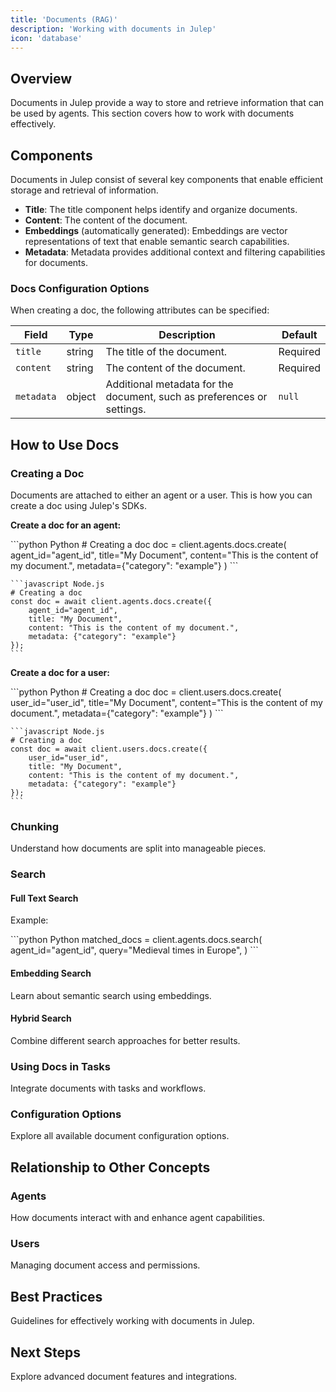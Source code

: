 ```yaml
---
title: 'Documents (RAG)'
description: 'Working with documents in Julep'
icon: 'database'
---
```


## Overview

Documents in Julep provide a way to store and retrieve information that can be used by agents. This section covers how to work with documents effectively.

## Components

Documents in Julep consist of several key components that enable efficient storage and retrieval of information.

- **Title**: The title component helps identify and organize documents.
- **Content**: The content of the document.
- **Embeddings** (automatically generated): Embeddings are vector representations of text that enable semantic search capabilities.
- **Metadata**: Metadata provides additional context and filtering capabilities for documents.

### Docs Configuration Options

When creating a doc, the following attributes can be specified:

| **Field**  | **Type** | **Description**                                                           | **Default** |
|------------|----------|---------------------------------------------------------------------------|-------------|
| `title`    | string   | The title of the document.                                                | Required    |
| `content` | string    | The content of the document.                                              | Required    |
| `metadata` | object   | Additional metadata for the document, such as preferences or settings.    | `null`      |

## How to Use Docs

### Creating a Doc

Documents are attached to either an agent or a user. This is how you can create a doc using Julep's SDKs.

**Create a doc for an agent:**

<CodeGroup>
    ```python Python
    # Creating a doc
    doc = client.agents.docs.create(
        agent_id="agent_id",
        title="My Document",
        content="This is the content of my document.",
        metadata={"category": "example"}
    )
    ```

    ```javascript Node.js
    # Creating a doc
    const doc = await client.agents.docs.create({
        agent_id="agent_id",
        title: "My Document",
        content: "This is the content of my document.",
        metadata: {"category": "example"}
    });
    ```
</CodeGroup>

**Create a doc for a user:**

<CodeGroup>
    ```python Python
    # Creating a doc
    doc = client.users.docs.create(
        user_id="user_id",
        title="My Document",
        content="This is the content of my document.",
        metadata={"category": "example"}
    )
    ```

    ```javascript Node.js
    # Creating a doc
    const doc = await client.users.docs.create({
        user_id="user_id",
        title: "My Document",
        content: "This is the content of my document.",
        metadata: {"category": "example"}
    });
    ```
</CodeGroup>

### Chunking

Understand how documents are split into manageable pieces.

### Search

#### Full Text Search

Example:

<CodeGroup>
    ```python Python
    matched_docs = client.agents.docs.search(
        agent_id="agent_id",
        query="Medieval times in Europe",
    )
    ```

</CodeGroup>

#### Embedding Search

Learn about semantic search using embeddings.

#### Hybrid Search

Combine different search approaches for better results.


### Using Docs in Tasks

Integrate documents with tasks and workflows.

### Configuration Options

Explore all available document configuration options.

## Relationship to Other Concepts

### Agents

How documents interact with and enhance agent capabilities.

### Users

Managing document access and permissions.

## Best Practices

Guidelines for effectively working with documents in Julep.

## Next Steps

Explore advanced document features and integrations.
